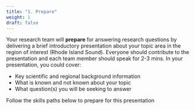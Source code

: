 ```yaml
---
title: "1. Prepare"
weight: 1
draft: false
---
```


Your research team will **prepare** for answering research questions by delivering a brief introductory presentation about your topic area in the region of interest (Rhode Island Sound). Everyone should contribute to the presentation and each team member should speak for 2-3 mins. In your presentation, you could cover:

* Key scientific and regional background information
* What is known and not known about your topic
* What question(s) you will be seeking to answer

Follow the skills paths below to prepare for this presentation